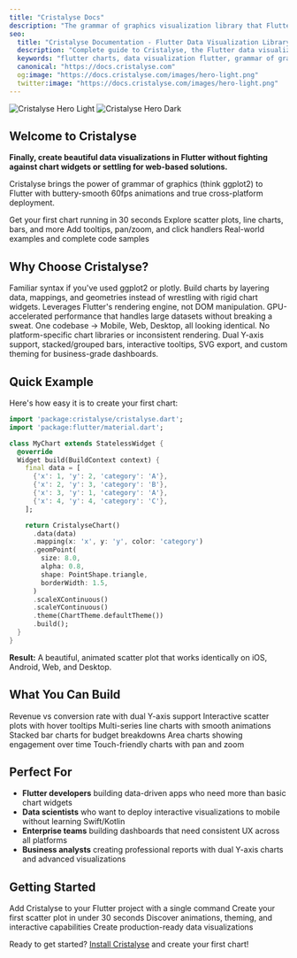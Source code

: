 ```yaml
---
title: "Cristalyse Docs"
description: "The grammar of graphics visualization library that Flutter developers have been waiting for"
seo:
  title: "Cristalyse Documentation - Flutter Data Visualization Library with Grammar of Graphics"
  description: "Complete guide to Cristalyse, the Flutter data visualization library. Build stunning charts with grammar of graphics syntax - scatter plots, line charts, bar charts, area charts, and more with smooth 60fps animations."
  keywords: "flutter charts, data visualization flutter, grammar of graphics, flutter graphs, cristalyse, dart charts, mobile charts, cross-platform charts, interactive charts, flutter data viz"
  canonical: "https://docs.cristalyse.com"
  og:image: "https://docs.cristalyse.com/images/hero-light.png"
  twitter:image: "https://docs.cristalyse.com/images/hero-light.png"
---
```


<img
  className="block dark:hidden"
  src="/images/hero-light.png"
  alt="Cristalyse Hero Light"
/>
<img
  className="hidden dark:block"
  src="/images/hero-dark.png"
  alt="Cristalyse Hero Dark"
/>

## Welcome to Cristalyse

**Finally, create beautiful data visualizations in Flutter without fighting against chart widgets or settling for web-based solutions.**

Cristalyse brings the power of grammar of graphics (think ggplot2) to Flutter with buttery-smooth 60fps animations and true cross-platform deployment.

<CardGroup cols={2}>
  <Card
    title="Quick Start"
    icon="rocket"
    href="/quickstart"
  >
    Get your first chart running in 30 seconds
  </Card>
  <Card
    title="Chart Types"
    icon="chart-line"
    href="/charts/scatter-plots"
  >
    Explore scatter plots, line charts, bars, and more
  </Card>
  <Card
    title="Interactive Features"
    icon="hand-pointer"
    href="/features/interactions"
  >
    Add tooltips, pan/zoom, and click handlers
  </Card>
  <Card
    title="Chart Gallery"
    icon="images"
    href="/examples"
  >
    Real-world examples and complete code samples
  </Card>
</CardGroup>

## Why Choose Cristalyse?

<AccordionGroup>
  <Accordion title="Grammar of Graphics API">
    Familiar syntax if you've used ggplot2 or plotly. Build charts by layering data, mappings, and geometries instead of wrestling with rigid chart widgets.
  </Accordion>
  
  <Accordion title="Native 60fps Performance">
    Leverages Flutter's rendering engine, not DOM manipulation. GPU-accelerated performance that handles large datasets without breaking a sweat.
  </Accordion>
  
  <Accordion title="True Cross-Platform">
    One codebase → Mobile, Web, Desktop, all looking identical. No platform-specific chart libraries or inconsistent rendering.
  </Accordion>
  
  <Accordion title="Professional Features">
    Dual Y-axis support, stacked/grouped bars, interactive tooltips, SVG export, and custom theming for business-grade dashboards.
  </Accordion>
</AccordionGroup>

## Quick Example

Here's how easy it is to create your first chart:

```dart
import 'package:cristalyse/cristalyse.dart';
import 'package:flutter/material.dart';

class MyChart extends StatelessWidget {
  @override
  Widget build(BuildContext context) {
    final data = [
      {'x': 1, 'y': 2, 'category': 'A'},
      {'x': 2, 'y': 3, 'category': 'B'},
      {'x': 3, 'y': 1, 'category': 'A'},
      {'x': 4, 'y': 4, 'category': 'C'},
    ];

    return CristalyseChart()
      .data(data)
      .mapping(x: 'x', y: 'y', color: 'category')
      .geomPoint(
        size: 8.0,
        alpha: 0.8,
        shape: PointShape.triangle,
        borderWidth: 1.5,
      )
      .scaleXContinuous()
      .scaleYContinuous()
      .theme(ChartTheme.defaultTheme())
      .build();
  }
}
```

**Result:** A beautiful, animated scatter plot that works identically on iOS, Android, Web, and Desktop.

## What You Can Build

<CardGroup cols={3}>
  <Card title="Business Dashboards" icon="chart-area">
    Revenue vs conversion rate with dual Y-axis support
  </Card>
  <Card title="Data Analytics" icon="magnifying-glass-chart">
    Interactive scatter plots with hover tooltips
  </Card>
  <Card title="Time Series" icon="chart-line">
    Multi-series line charts with smooth animations
  </Card>
  <Card title="Financial Reports" icon="coins">
    Stacked bar charts for budget breakdowns
  </Card>
  <Card title="User Metrics" icon="users">
    Area charts showing engagement over time
  </Card>
  <Card title="Mobile Apps" icon="mobile">
    Touch-friendly charts with pan and zoom
  </Card>
</CardGroup>

## Perfect For

- **Flutter developers** building data-driven apps who need more than basic chart widgets
- **Data scientists** who want to deploy interactive visualizations to mobile without learning Swift/Kotlin
- **Enterprise teams** building dashboards that need consistent UX across all platforms
- **Business analysts** creating professional reports with dual Y-axis charts and advanced visualizations

## Getting Started

<Steps>
  <Step title="Installation">
    Add Cristalyse to your Flutter project with a single command
  </Step>
  <Step title="First Chart">
    Create your first scatter plot in under 30 seconds
  </Step>
  <Step title="Explore Features">
    Discover animations, theming, and interactive capabilities
  </Step>
  <Step title="Build Something Amazing">
    Create production-ready data visualizations
  </Step>
</Steps>

Ready to get started? [Install Cristalyse](/installation) and create your first chart!

